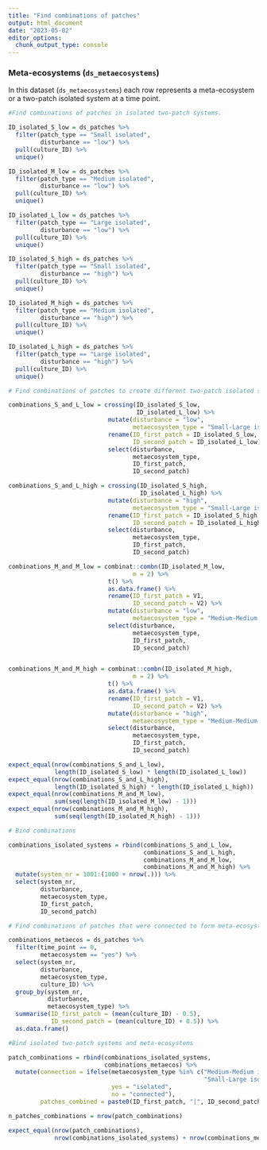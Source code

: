 ```yaml
---
title: "Find combinations of patches"
output: html_document
date: "2023-05-02"
editor_options: 
  chunk_output_type: console
---
```


### Meta-ecosystems (`ds_metaecosystems`)

In this dataset (`ds_metaecosystems`) each row represents a meta-ecosystem or a two-patch isolated system at a time point.

```r

#Find combinations of patches in isolated two-patch systems.

ID_isolated_S_low = ds_patches %>%
  filter(patch_type == "Small isolated",
         disturbance == "low") %>%
  pull(culture_ID) %>%
  unique()

ID_isolated_M_low = ds_patches %>%
  filter(patch_type == "Medium isolated",
         disturbance == "low") %>%
  pull(culture_ID) %>%
  unique()

ID_isolated_L_low = ds_patches %>%
  filter(patch_type == "Large isolated",
         disturbance == "low") %>%
  pull(culture_ID) %>%
  unique()

ID_isolated_S_high = ds_patches %>%
  filter(patch_type == "Small isolated",
         disturbance == "high") %>%
  pull(culture_ID) %>%
  unique()

ID_isolated_M_high = ds_patches %>%
  filter(patch_type == "Medium isolated",
         disturbance == "high") %>%
  pull(culture_ID) %>%
  unique()

ID_isolated_L_high = ds_patches %>%
  filter(patch_type == "Large isolated",
         disturbance == "high") %>%
  pull(culture_ID) %>%
  unique()
```

```r

# Find combinations of patches to create different two-patch isolated systems

combinations_S_and_L_low = crossing(ID_isolated_S_low,
                                    ID_isolated_L_low) %>%
                            mutate(disturbance = "low",
                                   metaecosystem_type = "Small-Large isolated") %>%
                            rename(ID_first_patch = ID_isolated_S_low,
                                   ID_second_patch = ID_isolated_L_low) %>%
                            select(disturbance,
                                   metaecosystem_type,
                                   ID_first_patch,
                                   ID_second_patch)

combinations_S_and_L_high = crossing(ID_isolated_S_high,
                                     ID_isolated_L_high) %>%
                            mutate(disturbance = "high",
                                   metaecosystem_type = "Small-Large isolated") %>%
                            rename(ID_first_patch = ID_isolated_S_high,
                                   ID_second_patch = ID_isolated_L_high) %>%
                            select(disturbance,
                                   metaecosystem_type,
                                   ID_first_patch,
                                   ID_second_patch)

combinations_M_and_M_low = combinat::combn(ID_isolated_M_low,
                                   m = 2) %>%
                            t() %>%
                            as.data.frame() %>%
                            rename(ID_first_patch = V1,
                                   ID_second_patch = V2) %>%
                            mutate(disturbance = "low",
                                   metaecosystem_type = "Medium-Medium isolated") %>%
                            select(disturbance,
                                   metaecosystem_type,
                                   ID_first_patch,
                                   ID_second_patch)


combinations_M_and_M_high = combinat::combn(ID_isolated_M_high,
                                   m = 2) %>%
                            t() %>%
                            as.data.frame() %>%
                            rename(ID_first_patch = V1,
                                   ID_second_patch = V2) %>%
                            mutate(disturbance = "high",
                                   metaecosystem_type = "Medium-Medium isolated") %>%
                            select(disturbance,
                                   metaecosystem_type,
                                   ID_first_patch,
                                   ID_second_patch)
```

```r
expect_equal(nrow(combinations_S_and_L_low),
             length(ID_isolated_S_low) * length(ID_isolated_L_low))
expect_equal(nrow(combinations_S_and_L_high),
             length(ID_isolated_S_high) * length(ID_isolated_L_high))
expect_equal(nrow(combinations_M_and_M_low),
             sum(seq(length(ID_isolated_M_low) - 1)))
expect_equal(nrow(combinations_M_and_M_high),
             sum(seq(length(ID_isolated_M_high) - 1)))
```

```r

# Bind combinations

combinations_isolated_systems = rbind(combinations_S_and_L_low,
                                      combinations_S_and_L_high,
                                      combinations_M_and_M_low,
                                      combinations_M_and_M_high) %>%
  mutate(system_nr = 1001:(1000 + nrow(.))) %>%
  select(system_nr,
         disturbance,
         metaecosystem_type,
         ID_first_patch,
         ID_second_patch)
```

```r

# Find combinations of patches that were connected to form meta-ecosystems.

combinations_metaecos = ds_patches %>%
  filter(time_point == 0,
         metaecosystem == "yes") %>%
  select(system_nr,
         disturbance,
         metaecosystem_type,
         culture_ID) %>%
  group_by(system_nr,
           disturbance,
           metaecosystem_type) %>%
  summarise(ID_first_patch = (mean(culture_ID) - 0.5),
            ID_second_patch = (mean(culture_ID) + 0.5)) %>%
  as.data.frame()
```

```r

#Bind isolated two-patch systems and meta-ecosystems

patch_combinations = rbind(combinations_isolated_systems,
                           combinations_metaecos) %>%
  mutate(connection = ifelse(metaecosystem_type %in% c("Medium-Medium isolated",
                                                       "Small-Large isolated"),
                             yes = "isolated",
                             no = "connected"),
         patches_combined = paste0(ID_first_patch, "|", ID_second_patch))

n_patches_combinations = nrow(patch_combinations)
```

```r
expect_equal(nrow(patch_combinations), 
             nrow(combinations_isolated_systems) + nrow(combinations_metaecos))
```